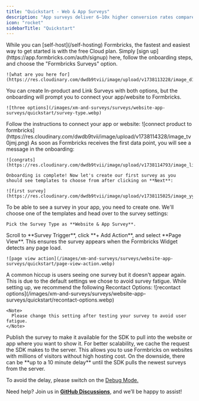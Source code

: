 ```yaml
---
title: "Quickstart - Web & App Surveys"
description: "App surveys deliver 6–10x higher conversion rates compared to email surveys. If you are new to Formbricks, follow the steps in this guide to launch a survey in your web or mobile app (React Native) within 10–15 minutes."
icon: "rocket"
sidebarTitle: "Quickstart"
---
```


<Steps>
  <Step title="Create a Formbricks cloud account">
    While you can [self-host](/self-hosting) Formbricks, the fastest and easiest way to get started is with the free Cloud plan. Simply [sign up](https://app.formbricks.com/auth/signup) here, follow the onboarding steps, and choose the "Formbricks Surveys" option.
    
    ![what are you here for](https://res.cloudinary.com/dwdb9tvii/image/upload/v1738113228/image_d11uiy.png)
  </Step>

  <Step title="Choose 'In-product surveys'">
    You can create In-product and Link Surveys with both options, but the onboarding will prompt you to connect your app/website to Formbricks.

    ![three options](/images/xm-and-surveys/surveys/website-app-surveys/quickstart/survey-type.webp)
  </Step>

  <Step title="Connect your App/Website">
 Follow the instructions to connect your app or website:
    ![connect product to formbricks](https://res.cloudinary.com/dwdb9tvii/image/upload/v1738114328/image_tv0jmj.png)
  </Step>

  <Step title="Confirm setup">
    As soon as Formbricks receives the first data point, you will see a message in the onboarding:

    ![congrats](https://res.cloudinary.com/dwdb9tvii/image/upload/v1738114793/image_lij7kw.png)
    
    Onboarding is complete! Now let's create our first survey as you should see templates to choose from after clicking on **Next**:

    ![first survey](https://res.cloudinary.com/dwdb9tvii/image/upload/v1738115025/image_yyuuzn.jpg)
  </Step>

  <Step title="Create your first survey">
    To be able to see a survey in your app, you need to create one. We'll choose one of the templates and head over to the survey settings:

    Pick the Survey Type as **Website & App Survey**.
  </Step>

  <Step title="Create trigger to show survey">
    Scroll to **Survey Trigger**, click **+ Add Action**, and select **Page View**. This ensures the survey appears when the Formbricks Widget detects any page load.

    ![page view action](/images/xm-and-surveys/surveys/website-app-surveys/quickstart/page-view-action.webp)
  </Step>

  <Step title="Set Recontact Options right">
  A common hiccup is users seeing one survey but it doesn't appear again. This is due to the default settings we chose to avoid survey fatigue. While setting up, we recommend the following Recontact Options:
  ![recontact options](/images/xm-and-surveys/surveys/website-app-surveys/quickstart/recontact-options.webp)

    <Note>
      Please change this setting after testing your survey to avoid user fatigue.
    </Note>
  </Step>


  <Step title="Publish the survey">
  Publish the survey to make it available for the SDK to pull into the website or app where you want to show it.
  </Step>
    <Step title="Enable debug mode in website / app">
  For better scalability, we cache the request the SDK makes to the server. This allows you to use Formbricks on websites with millions of visitors without high hosting cost. On the downside, there can be **up to a 10 minute delay** until the SDK pulls the newest surveys from the server.
  
  To avoid the delay, please switch on the [Debug Mode.](/xm-and-surveys/surveys/website-app-surveys/framework-guides#activate-debug-mode)
  </Step>
</Steps>

Need help? Join us in [**GitHub Discussions**](https://github.com/formbricks/formbricks/discussions), and we’ll be happy to assist!